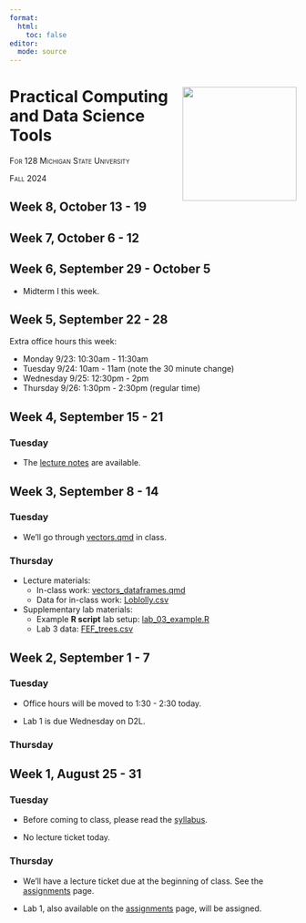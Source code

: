 ```yaml
---
format: 
  html:
    toc: false
editor: 
  mode: source
---
```


# Practical Computing <a><img src="assets/for128-hex.png" align="right" height="200"/></a> <br/> and Data Science Tools

[For 128 Michigan State University]{.smallcaps}

[Fall 2024]{.smallcaps}

## Week 8, October 13 - 19

## Week 7, October 6 - 12

## Week 6, September 29 - October 5

-   Midterm I this week.

## Week 5, September 22 - 28

Extra office hours this week:

-   Monday 9/23: 10:30am - 11:30am
-   Tuesday 9/24: 10am - 11am (note the 30 minute change)
-   Wednesday 9/25: 12:30pm - 2pm
-   Thursday 9/26: 1:30pm - 2:30pm (regular time)

## Week 4, September 15 - 21

### Tuesday

-   The [lecture notes](slides/w4d1.qmd) are available. 

## Week 3, September 8 - 14

### Tuesday

-   We'll go through [vectors.qmd](in_class/vectors.qmd) in class.

### Thursday

-   Lecture materials:
    - In-class work: [vectors_dataframes.qmd](in_class/vectors_dataframes.qmd)
    - Data for in-class work: [Loblolly.csv](in_class/Loblolly.csv)
    
-   Supplementary lab materials:
    - Example **R script** lab setup: [lab_03_example.R](labs/lab_03_example.R)
    - Lab 3 data: [FEF_trees.csv](labs/FEF_trees.csv)



## Week 2, September 1 - 7

### Tuesday

-   Office hours will be moved to 1:30 - 2:30 today.

-   Lab 1 is due Wednesday on D2L. 

### Thursday

## Week 1, August 25 - 31

### Tuesday

-   Before coming to class, please read the [syllabus](syllabus.qmd).

-   No lecture ticket today.

### Thursday

-   We'll have a lecture ticket due at the beginning of class. See the [assignments](assignments.qmd) page.

-   Lab 1, also available on the [assignments](assignments.qmd) page, will be assigned.

<!-- ## Week 2, September 1 - 7 -->

<!-- ### Tuesday -->

<!-- - [Problem Set 1](psets/test_psets.qmd) is assigned.  -->

<!-- ### Wednesday -->

<!-- - [Lab 1](labs/test_labs.qmd) is due at 10pm. -->

<!-- ### Thursday -->
